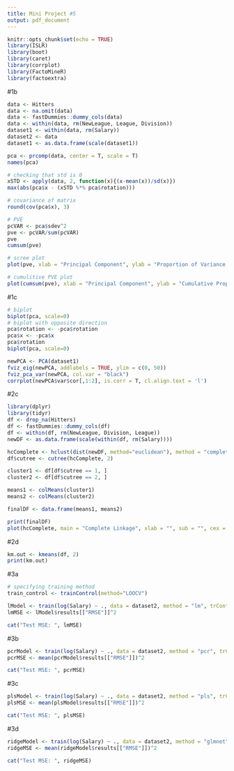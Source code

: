 ```yaml
---
title: Mini Project #5
output: pdf_document
---
```


```r
knitr::opts_chunk$set(echo = TRUE)
library(ISLR)
library(boot)
library(caret)
library(corrplot)
library(FactoMineR)
library(factoextra)
```

#1b
```r
data <- Hitters
data <- na.omit(data)
data <- fastDummies::dummy_cols(data)
data <- within(data, rm(NewLeague, League, Division))
dataset1 <- within(data, rm(Salary))
dataset2 <- data
dataset1 <- as.data.frame(scale(dataset1))

pca <- prcomp(data, center = T, scale = T)
names(pca)

# checking that std is 0
xSTD <- apply(data, 2, function(x){(x-mean(x))/sd(x)})
max(abs(pca$x - (xSTD %*% pca$rotation)))

# covariance of matrix
round(cov(pca$x), 3)

# PVE
pcVAR <- pca$sdev^2
pve <- pcVAR/sum(pcVAR)
pve
cumsum(pve)

# scree plot
plot(pve, xlab = "Principal Component", ylab = "Proportion of Variance Explained", ylim = c(0,1), type = 'b')

# cumulitive PVE plot
plot(cumsum(pve), xlab = "Principal Component", ylab = "Cumulative Proportion of Variance Explained", ylim = c(0,1), type = 'b')
```
#1c
```r
# biplot
biplot(pca, scale=0)
# biplot with opposite direction
pca$rotation <- -pca$rotation
pca$x <- -pca$x
pca$rotation
biplot(pca, scale=0)

newPCA <- PCA(dataset1)
fviz_eig(newPCA, addlabels = TRUE, ylim = c(0, 50))
fviz_pca_var(newPCA, col.var = "black")
corrplot(newPCA$var$cor[,1:2], is.corr = T, cl.align.text = 'l')
```

#2c
```r
library(dplyr)
library(tidyr)
df <- drop_na(Hitters)
df <- fastDummies::dummy_cols(df)
df <- within(df, rm(NewLeague, Division, League))
newDF <- as.data.frame(scale(within(df, rm(Salary))))

hcComplete <- hclust(dist(newDF, method="euclidean"), method = "complete")
df$cutree <- cutree(hcComplete, 2)

cluster1 <- df[df$cutree == 1, ]
cluster2 <- df[df$cutree == 2, ]

means1 <- colMeans(cluster1)
means2 <- colMeans(cluster2)

finalDF <- data.frame(means1, means2)

print(finalDF)
plot(hcComplete, main = "Complete Linkage", xlab = "", sub = "", cex = 0.7)
```
#2d
```r
km.out <- kmeans(df, 2)
print(km.out)
```

#3a
```r
# specifying training method
train_control <- trainControl(method="LOOCV")

lModel <- train(log(Salary) ~ ., data = dataset2, method = "lm", trControl = train_control)
lmMSE <- lModel$results[["RMSE"]]^2

cat("Test MSE: ", lmMSE)
```

#3b
```r
pcrModel <- train(log(Salary) ~ ., data = dataset2, method = "pcr", trControl = train_control)
pcrMSE <- mean(pcrModel$results[["RMSE"]])^2

cat("Test MSE: ", pcrMSE)
```

#3c
```r
plsModel <- train(log(Salary) ~ ., data = dataset2, method = "pls", trControl = train_control)
plsMSE <- mean(plsModel$results[["RMSE"]])^2

cat("Test MSE: ", plsMSE)
```

#3d
```r
ridgeModel <- train(log(Salary) ~ ., data = dataset2, method = "glmnet", trControl = train_control)
ridgeMSE <- mean(ridgeModel$results[["RMSE"]])^2

cat("Test MSE: ", ridgeMSE)
```